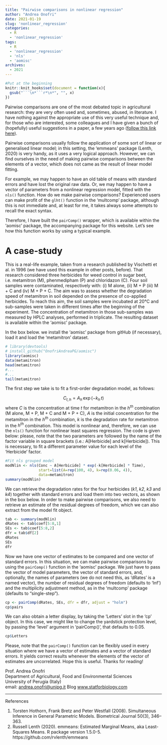 ```yaml
---
title: "Pairwise comparisons in nonlinear regression"
author: "Andrea Onofri"
date: 2021-01-19
slug: 'nonlinear_regression'
categories:
  - R
  - 'nonlinear_regression'
tags:
  - R
  - 'nonlinear_regression'
  - 'nls'
  - 'aomisc'
archives:
  - 2021
---
```



```r
#Put at the beginning
knitr::knit_hooks$set(document = function(x){ 
  gsub("```\n*```r*\n*", "", x) 
})
```


Pairwise comparisons are one of the most debated topic in agricultural research: they are very often used and, sometimes, abused, in literature. I have nothing against the appropriate use of this very useful technique and, for those who are interested, some colleagues and I have given a bunch of (hopefully) useful suggestions in a paper, a few years ago ([follow this link here](https://onlinelibrary.wiley.com/doi/10.1111/j.1365-3180.2009.00758.x)).

Pairwise comparisons usually follow the application of some sort of linear or generalised linear model; in this setting, the 'emmeans' package (Lenth, 2020) is very handy, as it uses a very logical approach. However, we can find ourselves in the need of making pairwise comparisons between the elements of a vector, which does not came as the result of linear model fitting.

For example, we may happen to have an old table of means with standard errors and have lost the original raw data. Or, we may happen to have a vector of parameters from a nonlinear regression model, fitted with the `nls()` function. How do we make pairwise comparisons? Experienced users can make profit of the `glht()` function in the 'multcomp' package, although this is not immediate and, at least for me, it takes always some attempts to recall the exact syntax.

Therefore, I have built the `pairComp()` wrapper, which is available within the 'aomisc' package, the accompanying package for this website. Let's see how this function works by using a typical example.

# A case-study

This is a real-life example, taken from a research published by Vischetti et al. in 1996  (we have used this example in other posts, before). That research considered three herbicides for weed control in sugar beet, i.e. metamitron (M), phenmedipham (P) and chloridazon (C). Four soil samples were contaminated, respectively with: (i) M alone, (ii) M + P (iii) M + C and (iv) M + P + C. The aim was to assess whether the degradation speed of metamitron in soil depended on the presence of co-applied herbicides. To reach this aim, the soil samples were incubated at 20°C and sub-samples were taken in different times after the beginning of the experiment. The concentration of metamitron in those sub-samples was measured by HPLC analyses, performed in triplicate. The resulting dataset is available within the 'aomisc' package.

In the box below. we install the 'aomisc' package from gitHub (if necessary), load it and load the 'metamitron' dataset.

```r
# library(devtools)
# install_github("OnofriAndreaPG/aomisc")
library(aomisc)
data(metamitron)
head(metamitron)
#...
#...
tail(metamitron)
```

The first step we take is to fit a first-order degradation model, as follows:

$$C_{t, h} = A_h \, \exp \left(-k_h  \, t \right)$$
where $C$ is the concentration at time $t$ for metamitron in the $h^{th}$ combination (M alone, M + P, M + C and M + P + C), $A$ is the initial concentration for the metamitron in the $h^{th}$ combination, $k$ is the degradation rate for metamitron in the $h^{th}$ combination. This model is nonlinear and, therefore, we can use the `nls()` function for nonlinear least squares regression. The code is given below: please, note that the two parameters are followed by the name of the factor variable in square brackets (i.e.: A[Herbicide] and k[Herbicide]). This is necessary, to fit a different parameter value for each level of the 'Herbicide' factor.

```r
#Fit nls grouped model
modNlin <- nls(Conc ~ A[Herbicide] * exp(-k[Herbicide] * Time), 
               start=list(A=rep(100, 4), k=rep(0.06, 4)), 
               data=metamitron)
summary(modNlin)
```

We can retrieve the degradation rates for the four herbicides (*k1*, *k2*, *k3* and *k4*) together with standard errors and load them into two vectors, as shown in the box below. In order to make pairwise comparisons, we also need to retrieve an estimate of the residual degrees of freedom, which we can also extract from the model fit object.

```r
tab <- summary(modNlin)
dRates <- tab$coef[5:8,1]
SEs <- tab$coef[5:8,2]
dfr = tab$df[2]
dRates
SEs
dfr
```


Now we have one vector of estimates to be compared and one vector of standard errors. In this situation, we can make pairwise comparisons by using the `pairComp()` function in the 'aomisc' package. We just have to pass the vector of model parameters, the vector of standard errors, and, optionally, the names of parameters (we do not need this, as 'dRates' is a named vector), the number of residual degrees of freedom (defaults to 'Inf') and the multiplicity adjustment method, as in the 'multcomp' package (defaults to "single-step").

```r
cp <- pairComp(dRates, SEs, dfr = dfr, adjust = "holm")
cp$pairs
```

We can also obtain a letter display, by taking the 'Letters' slot in the 'cp' object. In this case, we might like to change the yardstick protection level, by passing the 'level' argument in 'pairComp()', that defaults to 0.05.

```r
cp$Letters
```

Please, note that the `pairComp()` function can be flexibly used in every situation where we have a vector of estimates and a vector of standard errors. It yields correct results whenever the elements of the vector of estimates are uncorrelated. Hope this is useful. Thanks for reading!


Prof. Andrea Onofri   
Department of Agricultural, Food and Environmental Sciences    
University of Perugia (Italy)   
email: [andrea.onofri@unipg.it](mailto:andrea.onofri@unipg.it)
Blog [www.statforbiology.com](www.statforbiology.com)

---

References

1. Torsten Hothorn, Frank Bretz and Peter Westfall (2008). Simultaneous Inference in General Parametric Models. Biometrical Journal 50(3), 346--363.
2. Russell Lenth (2020). emmeans: Estimated Marginal Means, aka Least-Squares Means. R package version 1.5.0-5. https://github.com/rvlenth/emmeans
  


